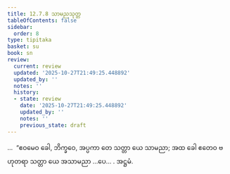 ```yaml
---
title: 12.7.8 သာမညသုတ္တ
tableOfContents: false
sidebar:
  order: 8
type: tipitaka
basket: su
book: sn
review:
  current: review
  updated: '2025-10-27T21:49:25.448892'
  updated_by: ''
  notes: ''
  history:
  - state: review
    date: '2025-10-27T21:49:25.448892'
    updated_by: ''
    notes: ''
    previous_state: draft
---
```



<ReviewStatus review={frontmatter.review} showDetails={true} />

<HypothesisAnnotation frontmatter={frontmatter} />

<DynamicBreadcrumb />

<Division number="1138" book="sn" e="ch" v="18" p="449">

<Paragraph number="2450" book="sn">
…  “ဧဝမေဝ ခေါ, ဘိက္ခဝေ, အပ္ပကာ တေ သတ္တာ ယေ သာမညာ; အထ ခေါ ဧတေဝ ဗဟုတရာ သတ္တာ ယေ အသာမညာ …ပေ… .

</Paragraph>
</Division>

<Paragraph number="2451" type="center" book="sn">
အဋ္ဌမံ.
</Paragraph>